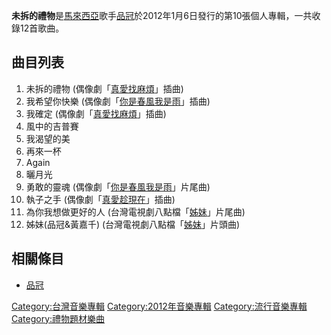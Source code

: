 {{Album infobox | <!-- See Wikipedia:WikiProject_Albums -->
|  Name        = 未拆的禮物 
|  Type        = 專輯
|  Artist      = [[品冠|品冠]] 
|  Cover       =  Victor Wong-Unopened Gift.jpg
|  Released    = 2012年1月6日  
|  Recorded    = 2012年
|  Genre       = [[國語流行音樂|國語流行音樂]] 
|  Length      = 
|  Label       = {{flagicon|Taiwan}}[[相信音樂|相信音樂]] / [[环球唱片|环球唱片]]<br />{{flagicon|CHN}}'''星外星'''/'''正东唱片'''(上海)
|  Producer    = 
|  Last album  = [[一切為了愛|一切為了愛]] <br /> (2009)
|  This album  = '''未拆的禮物''' <br /> (2012)
|  Next album  = [[隨時都在|隨時都在]] <br /> (2014)
}}

'''未拆的禮物'''是[[馬來西亞|馬來西亞]]歌手[[品冠|品冠]]於2012年1月6日發行的第10張個人專輯，一共收錄12首歌曲。
== 曲目列表 ==

#未拆的禮物 (偶像劇「[[真愛找麻煩|真愛找麻煩]]」插曲)
#我希望你快樂 (偶像劇「[[你是春風我是雨|你是春風我是雨]]」插曲)
#我確定 (偶像劇「[[真愛找麻煩|真愛找麻煩]]」插曲)
#風中的吉普賽
#我渴望的美
#再來一杯
#Again
#曬月光
#勇敢的靈魂 (偶像劇「[[你是春風我是雨|你是春風我是雨]]」片尾曲)
#執子之手 (偶像劇「[[真愛趁現在|真愛趁現在]]」插曲)
#為你我想做更好的人 (台灣電視劇八點檔「[[姊妹|姊妹]]」片尾曲)
#姊妹(品冠&黃嘉千) (台灣電視劇八點檔「[[姊妹|姊妹]]」片頭曲)

== 相關條目 ==
*[[品冠|品冠]]



[[Category:台灣音樂專輯|Category:台灣音樂專輯]]
[[Category:2012年音樂專輯|Category:2012年音樂專輯]]
[[Category:流行音樂專輯|Category:流行音樂專輯]]
[[Category:禮物題材樂曲|Category:禮物題材樂曲]]